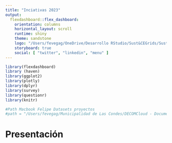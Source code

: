 ```yaml
---
title: "Inciativas 2023"
output:
  flexdashboard::flex_dashboard:
    orientation: columns
    horizontal_layout: scroll
    runtime: shiny
    theme: sandstone
    logo: "/Users/fevegag/OneDrive/Desarrollo RStudio/Sust&CEGrids/Sust-CEGrids/images/enel_white_small.png"
    storyboard: true
    social: [ "twitter", "linkedin", "menu" ]
---
```

>
>

```r

library(flexdashboard)
library (haven)
library(ggplot2)
library(plotly)
library(dplyr)
library(survey)
library(questionr)
library(knitr)

#Path Macbook Felipe Datasets proyectos
#path = "/Users/fevegag/Municipalidad de Las Condes/DECOMCloud - Documentos/Planificación Social y Estudios/Estudios/EN TRABAJO/2020/20200814 CENSO SOCIAL LAS CONDES 2020/"

```

Presentación {data-orientation=rows}
=====================================